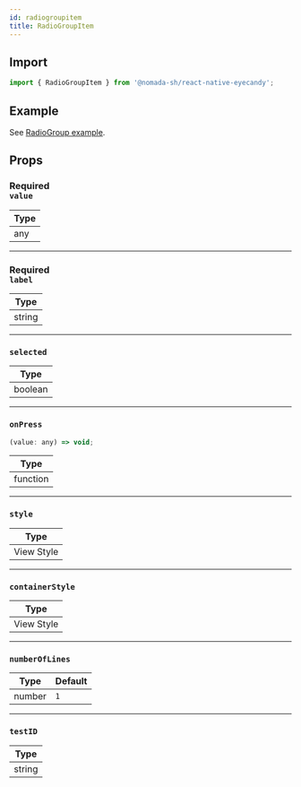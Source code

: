 ```yaml
---
id: radiogroupitem
title: RadioGroupItem
---
```


## Import

```jsx
import { RadioGroupItem } from '@nomada-sh/react-native-eyecandy';
```

## Example

See [RadioGroup example](radiogroup#example).

## Props

### <div class="label required basic">Required</div>**`value`**

| Type |
| ---- |
| any  |

---

### <div class="label required basic">Required</div>**`label`**

| Type   |
| ------ |
| string |

---

### `selected`

| Type    |
| ------- |
| boolean |

---

### `onPress`

```jsx
(value: any) => void;
```

| Type     |
| -------- |
| function |

---

### `style`

| Type       |
| ---------- |
| View Style |

---

### `containerStyle`

| Type       |
| ---------- |
| View Style |

---

### `numberOfLines`

| Type   | Default |
| ------ | ------- |
| number | `1`     |

---

### `testID`

| Type   |
| ------ |
| string |
